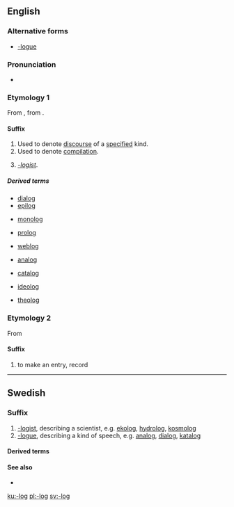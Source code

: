 ==English==

===Alternative forms===
* [[-logue]]

===Pronunciation===
* {{a|US}} {{IPA|/lɒɡ/}}

===Etymology 1===
From {{etyl|fr|sort=logue}} {{term|-logue|lang=fr}}, from {{etyl|grc|sort=logue}} {{term|-λόγος|tr=-logos||one who speaks (in a certain manner)|lang=grc}}.

====Suffix====
{{en-suffix|sort=log}}

# Used to denote [[discourse]] of a [[specify|specified]] kind.
# Used to denote [[compilation]].
# {{rare|sort=log}} ''[[-logist]]''.

=====Derived terms=====
{{rel-top4|-discourse}}
* [[dialog]]
* [[epilog]]
{{rel-mid4}}
* [[monolog]]
{{rel-mid4}}
* [[prolog]]
{{rel-mid4}}
* [[weblog]]
{{rel-bottom}}
{{rel-top4|-compilation}}
* [[analog]]
{{rel-mid4}}
* [[catalog]]
{{rel-mid4}}
{{rel-mid4}}
{{rel-bottom}}
{{rel-top4|-logist}}
{{rel-mid4}}
* [[ideolog]]
{{rel-mid4}}
{{rel-mid4}}
* [[theolog]]
{{rel-bottom}}

===Etymology 2===
{{rfd}}
From {{term|log||to make an entry, record|lang=en}}

====Suffix====
{{en-suffix|sort=log}}

# to make an entry, record

----

==Swedish==

===Suffix===
{{head|sv|suffix|definite singular|-logen|indefinite plural|-loger|definite plural|-logerna|sort=log}}

# [[-logist]], describing a scientist, e.g. [[ekolog]], [[hydrolog]], [[kosmolog]]
# [[-logue]], describing a kind of speech, e.g. [[analog]], [[dialog]], [[katalog]]

====Derived terms====
{{suffixsee|sv}}

====See also====
* {{l|sv|-logi}}

[[ku:-log]]
[[pl:-log]]
[[sv:-log]]